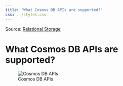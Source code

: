 ```yaml
---
title: "What Cosmos DB APIs are supported?"
css: ../styles.css
---
```


Source: [Relational Storage](https://microsoftlearning.github.io/AZ-305-DesigningMicrosoftAzureInfrastructureSolutions/Instructions/CaseStudy/04-Relationalstorage.html)

# What Cosmos DB APIs are supported?

![Cosmos DB APIs](../images/cosmos-db-apis.png){.center .image-large}

